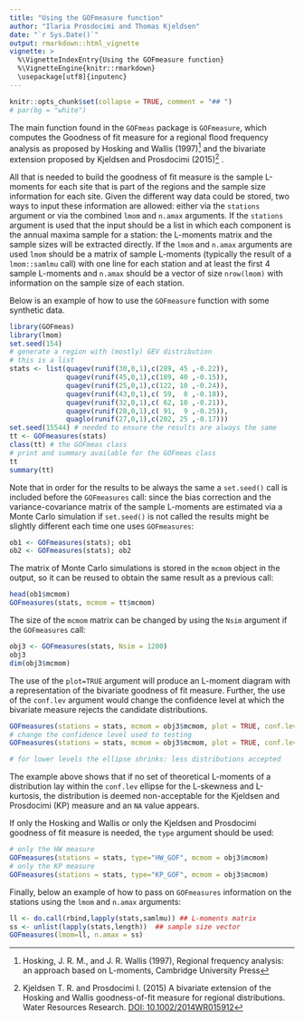 ```yaml
---
title: "Using the GOFmeasure function"
author: "Ilaria Prosdocimi and Thomas Kjeldsen"
date: "`r Sys.Date()`"
output: rmarkdown::html_vignette
vignette: >
  %\VignetteIndexEntry{Using the GOFmeasure function}
  %\VignetteEngine{knitr::rmarkdown}
  \usepackage[utf8]{inputenc}
---
```


```r
knitr::opts_chunk$set(collapse = TRUE, comment = "## ")
# par(bg = "white")
```


The main function found in the `GOFmeas` package is `GOFmeasure`, which computes the Goodness of fit measure for a regional flood frequency analysis as proposed by Hosking and Wallis (1997)^[Hosking, J. R. M., and J. R. Wallis (1997), Regional frequency analysis: an approach based on L-moments, Cambridge University Press] and the bivariate extension proposed by Kjeldsen and Prosdocimi (2015)^[Kjeldsen T. R. and Prosdocimi I. (2015) A bivariate extension of the Hosking and Wallis goodness-of-fit measure for regional distributions. Water Resources Research. [DOI: 10.1002/2014WR015912](http://onlinelibrary.wiley.com/doi/10.1002/2014WR015912/abstract)]
.

All that is needed to build the goodness of fit measure is the sample L-moments for each site that is part of the regions and the sample size information for each site. Given the different way data could be stored, two ways to input these information are allowed: either via the `stations` argument or via the combined `lmom` and `n.amax` arguments. If the `stations` argument is used that the input should be a list in which each component is the annual maxima sample for a station: the L-moments matrix and the sample sizes will be extracted directly. If the `lmom` and `n.amax` arguments are used `lmom` should be a matrix of sample L-moments (typically the result of a `lmom::samlmu` call) with one line for each station and at least the first 4 sample L-moments and `n.amax` should be a vector of size `nrow(lmom)` with information on the sample size of each station. 



Below is an example of how to use the `GOFmeasure` function with some synthetic data. 


```r
library(GOFmeas)
library(lmom)
set.seed(154)
# generate a region with (mostly) GEV distribution
# this is a list
stats <- list(quagev(runif(30,0,1),c(289, 45 ,-0.22)),
              quagev(runif(45,0,1),c(189, 40 ,-0.15)),
              quagev(runif(25,0,1),c(122, 10 ,-0.24)),
              quagev(runif(43,0,1),c( 59,  8 ,-0.18)),
              quagev(runif(32,0,1),c( 62, 10 ,-0.21)),
              quagev(runif(28,0,1),c( 91,  9 ,-0.25)),
              quaglo(runif(27,0,1),c(202, 25 ,-0.17)))
set.seed(15544) # needed to ensure the results are always the same
tt <- GOFmeasures(stats)
class(tt) # the GOFmeas class
# print and summary available for the GOFmeas class
tt
summary(tt)
```
Note that in order for the results to be always the same a `set.seed()` call is included before the `GOFmeasures` call: since the bias correction and the variance-covariance matrix of the sample L-moments are estimated via a Monte Carlo simulation if `set.seed()` is not called the results might be slightly different each time one uses `GOFmeasures`:

```r
ob1 <- GOFmeasures(stats); ob1
ob2 <- GOFmeasures(stats); ob2
```

The matrix of Monte Carlo simulations is stored in the `mcmom` object in the output, so it can be reused to obtain the same result as a previous call:
```r
head(ob1$mcmom)
GOFmeasures(stats, mcmom = tt$mcmom)
```

The size of the `mcmom` matrix can be changed by using the `Nsim` argument if the `GOFmeasures` call: 
```r
obj3 <- GOFmeasures(stats, Nsim = 1200)
obj3
dim(obj3$mcmom)
```

The use of the `plot=TRUE` argument will produce an L-moment diagram with a representation of the   bivariate goodness of fit measure. Further, the use of the `conf.lev` argument would change the confidence level at which the bivariate measure rejects the candidate distributions. 

```r
GOFmeasures(stations = stats, mcmom = obj3$mcmom, plot = TRUE, conf.lev = 0.9)
# change the confidence level used to testing
GOFmeasures(stations = stats, mcmom = obj3$mcmom, plot = TRUE, conf.lev = 0.5)

# for lower levels the ellipse shrinks: less distributions accepted 
```

The example above shows that if no set of theoretical L-moments of a distribution lay within the `conf.lev` ellipse for the L-skewness and L-kurtosis, the distribution is deemed non-acceptable for the Kjeldsen and Prosdocimi (KP) measure and an `NA` value appears. 

If only the Hosking and Wallis or only the Kjeldsen and Prosdocimi goodness of fit measure is needed, the `type` argument should be used: 

```r
# only the HW measure
GOFmeasures(stations = stats, type="HW_GOF", mcmom = obj3$mcmom)
# only the KP measure
GOFmeasures(stations = stats, type="KP_GOF", mcmom = obj3$mcmom)
```


Finally, below an example of how to pass on `GOFmeasures` information on the stations using the `lmom` and `n.amax` arguments: 


```r
ll <- do.call(rbind,lapply(stats,samlmu)) ## L-moments matrix 
ss <- unlist(lapply(stats,length))  ## sample size vector
GOFmeasures(lmom=ll, n.amax = ss)
```



